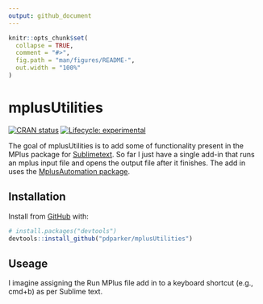 ```yaml
---
output: github_document
---
```


<!-- README.md is generated from README.Rmd. Please edit that file -->

```r
knitr::opts_chunk$set(
  collapse = TRUE,
  comment = "#>",
  fig.path = "man/figures/README-",
  out.width = "100%"
)
```

# mplusUtilities

<!-- badges: start -->
[![CRAN status](https://www.r-pkg.org/badges/version/mplusUtilities)](https://CRAN.R-project.org/package=mplusUtilities)
[![Lifecycle: experimental](https://img.shields.io/badge/lifecycle-experimental-orange.svg)](https://www.tidyverse.org/lifecycle/#experimental)
<!-- badges: end -->

The goal of mplusUtilities is to add some of functionality present in 
the MPlus package for [Sublimetext](https://github.com/bkeller2/Mplus). So far I just have a single add-in that runs an mplus input file and opens the output file after it finishes. The add in uses the [MplusAutomation package](https://github.com/michaelhallquist/MplusAutomation).

## Installation

Install from [GitHub](https://github.com/) with:

``` r
# install.packages("devtools")
devtools::install_github("pdparker/mplusUtilities")
```
## Useage

I imagine assigning the Run MPlus file add in to a keyboard shortcut (e.g., cmd+b) as per Sublime text. 


